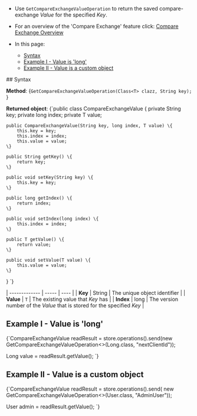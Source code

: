 
<Admonition type="note" title="">

* Use `GetCompareExchangeValueOperation` to return the saved compare-exchange _Value_ for the specified _Key_.  

* For an overview of the 'Compare Exchange' feature click: [Compare Exchange Overview](../../../client-api/operations/compare-exchange/overview.mdx)

* In this page:  
  * [Syntax](../../../client-api/operations/compare-exchange/get-compare-exchange-value.mdx#syntax)  
  * [Example I - Value is 'long'](../../../client-api/operations/compare-exchange/get-compare-exchange-value.mdx#example-i---value-is-)  
  * [Example II - Value is a custom object](../../../client-api/operations/compare-exchange/get-compare-exchange-value.mdx#example-ii---value-is-a-custom-object)  
</Admonition>
## Syntax

**Method**:
<TabItem value="get_0" label="get_0">
<CodeBlock language="java">
{`GetCompareExchangeValueOperation(Class<T> clazz, String key);
`}
</CodeBlock>
</TabItem>

**Returned object**:
<TabItem value="compare_exchange_value" label="compare_exchange_value">
<CodeBlock language="java">
{`public class CompareExchangeValue<T> \{
    private String key;
    private long index;
    private T value;

    public CompareExchangeValue(String key, long index, T value) \{
        this.key = key;
        this.index = index;
        this.value = value;
    \}

    public String getKey() \{
        return key;
    \}

    public void setKey(String key) \{
        this.key = key;
    \}

    public long getIndex() \{
        return index;
    \}

    public void setIndex(long index) \{
        this.index = index;
    \}

    public T getValue() \{
        return value;
    \}

    public void setValue(T value) \{
        this.value = value;
    \}
\}
`}
</CodeBlock>
</TabItem>

| ------------- | ----- | ---- |
| **Key** | String | The unique object identifier |
| **Value** | `T` | The existing value that _Key_ has |
| **Index** | long |  The version number of the _Value_ that is stored for the specified _Key_ |



## Example I - Value is 'long' 
<TabItem value="get_1" label="get_1">
<CodeBlock language="java">
{`CompareExchangeValue<Long> readResult
    = store.operations().send(new GetCompareExchangeValueOperation<>(Long.class, "nextClientId"));

Long value = readResult.getValue();
`}
</CodeBlock>
</TabItem>


## Example II - Value is a custom object 
<TabItem value="get_2" label="get_2">
<CodeBlock language="java">
{`CompareExchangeValue<User> readResult
    = store.operations().send(
        new GetCompareExchangeValueOperation<>(User.class, "AdminUser"));

User admin = readResult.getValue();
`}
</CodeBlock>
</TabItem>




